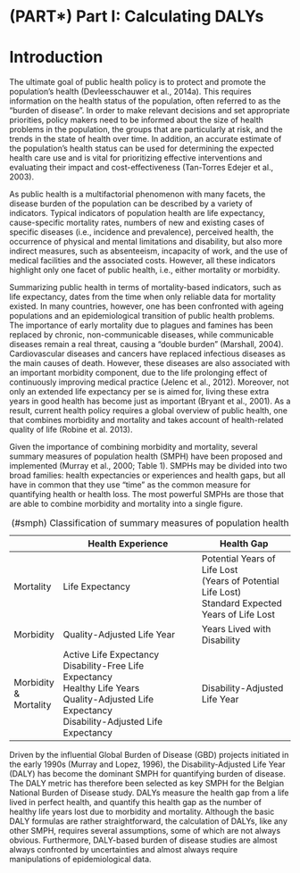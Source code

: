 # (PART\*)  Part I: Calculating DALYs {-} 

# Introduction

The ultimate goal of public health policy is to protect and promote the population’s health (Devleesschauwer et al., 2014a). This requires information on the health status of the population, often referred to as the “burden of disease”. In order to make relevant decisions and set appropriate priorities, policy makers need to be informed about the size of health problems in the population, the groups that are particularly at risk, and the trends in the state of health over time. In addition, an accurate estimate of the population’s health status can be used for determining the expected health care use and is vital for prioritizing effective interventions and evaluating their impact and cost-effectiveness (Tan-Torres Edejer et al., 2003).

As public health is a multifactorial phenomenon with many facets, the disease burden of the population can be described by a variety of indicators. Typical indicators of population health are life expectancy, cause-specific mortality rates, numbers of new and existing cases of specific diseases (i.e., incidence and prevalence), perceived health, the occurrence of physical and mental limitations and disability, but also more indirect measures, such as absenteeism, incapacity of work, and the use of medical facilities and the associated costs. However, all these indicators highlight only one facet of public health, i.e., either mortality or morbidity.

Summarizing public health in terms of mortality-based indicators, such as life expectancy, dates from the time when only reliable data for mortality existed. In many countries, however, one has been confronted with ageing populations and an epidemiological transition of public health problems. The importance of early mortality due to plagues and famines has been replaced by chronic, non-communicable diseases, while communicable diseases remain a real threat, causing a “double burden” (Marshall, 2004). Cardiovascular diseases and cancers have replaced infectious diseases as the main causes of death. However, these diseases are also associated with an important morbidity component, due to the life prolonging effect of continuously improving medical practice (Jelenc et al., 2012). Moreover, not only an extended life expectancy per se is aimed for, living these extra years in good health has become just as important (Bryant et al., 2001). As a result, current health policy requires a global overview of public health, one that combines morbidity and mortality and takes account of health-related quality of life (Robine et al. 2013).

Given the importance of combining morbidity and mortality, several summary measures of population health (SMPH) have been proposed and implemented (Murray et al., 2000; Table 1). SMPHs may be divided into two broad families: health expectancies or experiences and health gaps, but all have in common that they use “time” as the common measure for quantifying health or health loss. The most powerful SMPHs are those that are able to combine morbidity and mortality into a single figure.

Table: (\#smph) Classification of summary measures of population health

|                       | Health Experience                                                                                                                                          | Health Gap                                                                                             |
|-----------------------|------------------------------------------------------------------------------------------------------------------------------------------------------------|--------------------------------------------------------------------------------------------------------|
| Mortality             | Life Expectancy                                                                                                                                            | Potential Years of Life Lost<br>(Years of Potential Life Lost)<br>Standard Expected Years of Life Lost |
| Morbidity             | Quality-Adjusted Life Year                                                                                                                                 | Years Lived with Disability                                                                            |
| Morbidity & Mortality | Active Life Expectancy<br>Disability-Free Life Expectancy<br>Healthy Life Years<br>Quality-Adjusted Life Expectancy<br>Disability-Adjusted Life Expectancy | Disability-Adjusted Life Year                                                                          |

Driven by the influential Global Burden of Disease (GBD) projects initiated in the early 1990s (Murray and Lopez, 1996), the Disability-Adjusted Life Year (DALY) has become the dominant SMPH for quantifying burden of disease. The DALY metric has therefore been selected as key SMPH for the Belgian National Burden of Disease study. DALYs measure the health gap from a life lived in perfect health, and quantify this health gap as the number of healthy life years lost due to morbidity and mortality. Although the basic DALY formulas are rather straightforward, the calculation of DALYs, like any other SMPH, requires several assumptions, some of which are not always obvious. Furthermore, DALY-based burden of disease studies are almost always confronted by uncertainties and almost always require manipulations of epidemiological data.
